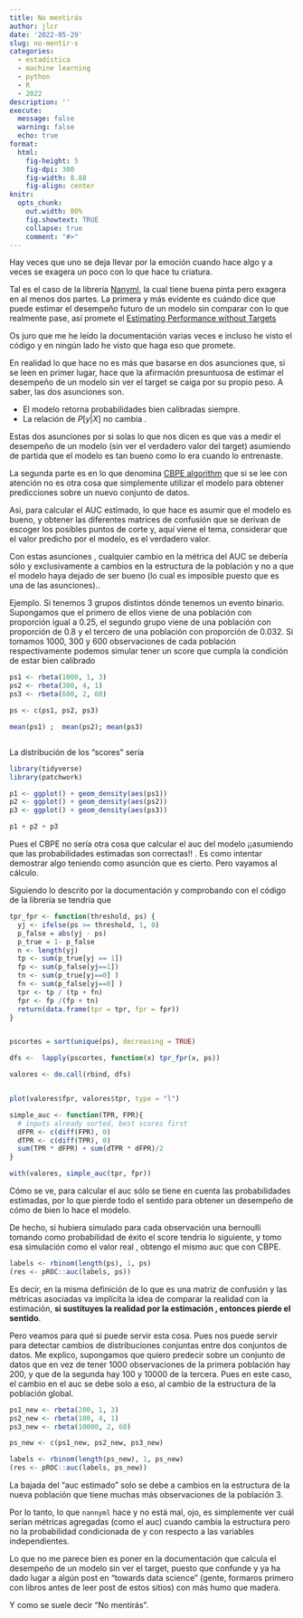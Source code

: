 ```yaml
---
title: No mentirás
author: jlcr
date: '2022-05-29'
slug: no-mentir-s
categories:
  - estadística
  - machine learning
  - python
  - R
  - 2022
description: ''
execute: 
  message: false
  warning: false
  echo: true
format: 
  html: 
    fig-height: 5
    fig-dpi: 300
    fig-width: 8.88
    fig-align: center
knitr:
  opts_chunk:
    out.width: 80%
    fig.showtext: TRUE
    collapse: true
    comment: "#>"
---
```



Hay veces que uno se deja llevar por la emoción cuando hace algo y a veces se exagera un poco con lo que hace tu criatura. 

Tal es el caso de la librería [Nanyml](https://nannyml.readthedocs.io/en/stable/), la cual tiene buena pinta pero exagera en al menos dos partes. La primera y más evidente es cuándo dice que puede estimar el desempeño futuro de un modelo  sin comparar con lo que realmente pase, así promete el [Estimating Performance without Targets](https://nannyml.readthedocs.io/en/stable/quick.html#estimating-performance-without-targets) 


Os juro que me he leído la documentación varias veces e incluso he visto el código y en ningún lado he visto que haga eso que promete. 

En realidad lo que hace no es más que basarse en dos asunciones que, si se leen en primer lugar, hace que la afirmación presuntuosa de estimar el desempeño de un modelo sin ver el target se caiga por su propio peso.  A saber, las dos asunciones son. 

* El modelo retorna probabilidades bien calibradas siempre. 
* La relación de $P[y | X]$ no cambia .

Estas dos asunciones por si solas lo que nos dicen es que vas a medir el desempeño de un modelo (sin ver el verdadero valor del target) asumiendo de partida que el modelo es tan bueno como lo era cuando lo entrenaste. 

La segunda parte es en lo que denomina [CBPE algorithm](https://nannyml.readthedocs.io/en/stable/how_it_works/performance_estimation.html#cbpe-algorithm) que si se lee con atención no es otra cosa que simplemente utilizar el modelo para obtener predicciones sobre un nuevo conjunto de datos. 

Así, para calcular el AUC estimado, lo que hace es asumir que el modelo es bueno, y obtener las diferentes matrices de confusión que se derivan de escoger los posibles puntos de corte y, aquí viene el tema, considerar que el valor predicho por el modelo, es el verdadero valor. 

Con estas asunciones , cualquier cambio en la métrica del AUC se debería sólo y exclusivamente a cambios en la estructura de la población y no a que el modelo haya dejado de ser bueno (lo cual es imposible puesto que es una de las asunciones).. 

Ejemplo. Si tenemos 3 grupos distintos dónde tenemos un evento binario. Supongamos que el primero de ellos viene de una población con proporción igual a 0.25, el segundo grupo viene de una población con proporción de 0.8 y el tercero de una población con proporción de 0.032.  Si tomamos 1000, 300 y 600 observaciones de cada población respectivamente podemos simular tener un score que cumpla la condición de estar bien calibrado 


```r
ps1 <- rbeta(1000, 1, 3)
ps2 <- rbeta(300, 4, 1)
ps3 <- rbeta(600, 2, 60)

ps <- c(ps1, ps2, ps3)

mean(ps1) ;  mean(ps2); mean(ps3)



```

La distribución de los "scores" sería

```r
library(tidyverse)
library(patchwork)

p1 <- ggplot() + geom_density(aes(ps1))
p2 <- ggplot() + geom_density(aes(ps2))
p3 <- ggplot() + geom_density(aes(ps3))

p1 + p2 + p3

```


Pues el CBPE no sería otra cosa que calcular el auc del modelo ¡¡asumiendo que las probabilidades estimadas son correctas!! . Es como intentar demostrar algo teniendo como asunción que es cierto. Pero vayamos al cálculo. 

Siguiendo lo descrito por la documentación y comprobando con el código de la librería se tendría que

```r

tpr_fpr <- function(threshold, ps) {
  yj <- ifelse(ps >= threshold, 1, 0) 
  p_false = abs(yj - ps)
  p_true = 1- p_false
  n <- length(yj)
  tp <- sum(p_true[yj == 1])
  fp <- sum(p_false[yj==1])
  tn <- sum(p_true[yj==0] )
  fn <- sum(p_false[yj==0] )
  tpr <- tp / (tp + fn)
  fpr <- fp /(fp + tn)
  return(data.frame(tpr = tpr, fpr = fpr))
}


pscortes = sort(unique(ps), decreasing = TRUE)

dfs <-  lapply(pscortes, function(x) tpr_fpr(x, ps))

valores <- do.call(rbind, dfs)


plot(valores$fpr, valores$tpr, type = "l")

simple_auc <- function(TPR, FPR){
  # inputs already sorted, best scores first 
  dFPR <- c(diff(FPR), 0)
  dTPR <- c(diff(TPR), 0)
  sum(TPR * dFPR) + sum(dTPR * dFPR)/2
}

with(valores, simple_auc(tpr, fpr))
```

Cómo se ve, para calcular el auc sólo se tiene en cuenta las probabilidades estimadas, por lo que pierde todo el sentido para obtener un desempeño de cómo de bien lo hace el modelo. 

De hecho, si hubiera simulado para cada observación una bernoulli tomando como probabilidad de éxito el score tendría lo siguiente, y tomo esa simulación como el valor real , obtengo el mismo auc que con CBPE. 

```r
labels <- rbinom(length(ps), 1, ps)
(res <- pROC::auc(labels, ps))
```

Es decir, en la misma definición de lo que es una matriz de confusión y las métricas asociadas va implícita la idea de comparar la realidad con la estimación, __si sustituyes la realidad por la estimación , entonces pierde el sentido__. 


Pero veamos para qué si puede servir esta cosa. Pues nos puede servir para detectar cambios de distribuciones conjuntas entre dos conjuntos de datos. Me explico, supongamos que quiero predecir sobre un conjunto de datos que en vez de tener 1000 observaciones de la primera población hay 200, y que de la segunda hay 100 y 10000 de la tercera. Pues en este caso, el cambio en el auc se debe solo a eso, al cambio de la estructura de la población global. 


```r

ps1_new <- rbeta(200, 1, 3)
ps2_new <- rbeta(100, 4, 1)
ps3_new <- rbeta(10000, 2, 60)

ps_new <- c(ps1_new, ps2_new, ps3_new)

```

```r
labels <- rbinom(length(ps_new), 1, ps_new)
(res <- pROC::auc(labels, ps_new))
```

La bajada del "auc estimado" solo se debe a cambios en la estructura de la nueva población que tiene muchas más observaciones de la población 3. 

Por lo tanto, lo que `nannyml` hace  y no está mal, ojo, es simplemente ver cuál serían métricas agregadas (como el auc) cuando cambia la estructura pero no la probabilidad condicionada de y con respecto a las variables independientes.  

Lo que no me parece bien es poner en la documentación que calcula el desempeño de un modelo sin ver el target, puesto que confunde y ya ha dado lugar a algún post en "towards data science" (gente, formaros primero con libros antes de leer post de estos sitios) con más humo que madera.

Y como se suele decir "No mentirás". 






